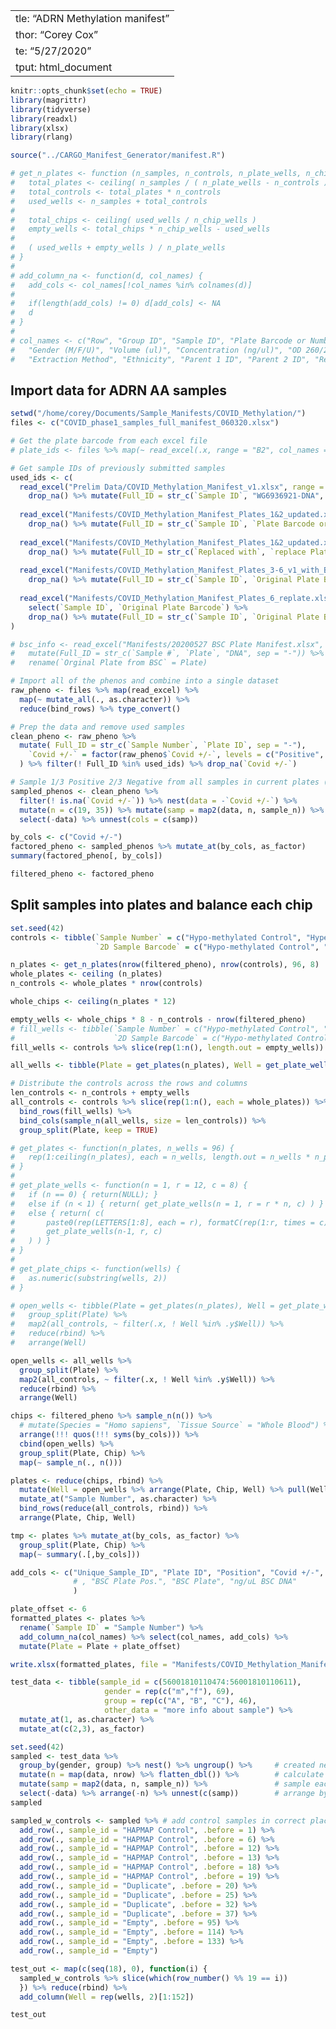   ---
title: "ADRN Methylation manifest"
author: "Corey Cox"
date: "5/27/2020"
output: html_document
---

```r
knitr::opts_chunk$set(echo = TRUE)
library(magrittr)
library(tidyverse)
library(readxl)
library(xlsx)
library(rlang)
```

```r
source("../CARGO_Manifest_Generator/manifest.R")

# get_n_plates <- function (n_samples, n_controls, n_plate_wells, n_chip_wells) {
#   total_plates <- ceiling( n_samples / ( n_plate_wells - n_controls ) )
#   total_controls <- total_plates * n_controls
#   used_wells <- n_samples + total_controls
#   
#   total_chips <- ceiling( used_wells / n_chip_wells )
#   empty_wells <- total_chips * n_chip_wells - used_wells
#   
#   ( used_wells + empty_wells ) / n_plate_wells
# }
# 
# add_column_na <- function(d, col_names) {
#   add_cols <- col_names[!col_names %in% colnames(d)]
# 
#   if(length(add_cols) != 0) d[add_cols] <- NA
#   d
# }
# 
# col_names <- c("Row", "Group ID", "Sample ID", "Plate Barcode or Number", "Plate", "Well", "Sample Well", "Species",
#   "Gender (M/F/U)", "Volume (ul)", "Concentration (ng/ul)", "OD 260/280", "Tissue Source",
#   "Extraction Method", "Ethnicity", "Parent 1 ID", "Parent 2 ID", "Replicate(s) ID", "Cancer Sample (Y/N)")
```



## Import data for ADRN AA samples

```r
setwd("/home/corey/Documents/Sample_Manifests/COVID_Methylation/")
files <- c("COVID_phase1_samples_full_manifest_060320.xlsx")

# Get the plate barcode from each excel file
# plate_ids <- files %>% map(~ read_excel(.x, range = "B2", col_names = FALSE)) %>% reduce(bind_rows) %>% pull()

# Get sample IDs of previously submitted samples
used_ids <- c(
  read_excel("Prelim Data/COVID_Methylation_Manifest_v1.xlsx", range = cell_cols("D")) %>%
    drop_na() %>% mutate(Full_ID = str_c(`Sample ID`, "WG6936921-DNA", sep = "-")) %>% pull(Full_ID),
  
  read_excel("Manifests/COVID_Methylation_Manifest_Plates_1&2_updated.xlsx", range = cell_cols("D:E")) %>%
    drop_na() %>% mutate(Full_ID = str_c(`Sample ID`, `Plate Barcode or Number`, sep = "-")) %>% pull(Full_ID),
  
  read_excel("Manifests/COVID_Methylation_Manifest_Plates_1&2_updated.xlsx", range = cell_cols("Y:AC")) %>%
    drop_na() %>% mutate(Full_ID = str_c(`Replaced with`, `replace Plate ID`, sep = "-")) %>% pull(Full_ID),
  
  read_excel("Manifests/COVID_Methylation_Manifest_Plates_3-6_v1_with_BSC_pos.xlsx", sheet = "USED", range = cell_cols("D:E")) %>% 
    drop_na() %>% mutate(Full_ID = str_c(`Sample ID`, `Original Plate Barcode`, sep = "-")) %>% pull(Full_ID),
  
  read_excel("Manifests/COVID_Methylation_Manifest_Plates_6_replate.xlsx", range = cell_cols(c("D:V"))) %>%
    select(`Sample ID`, `Original Plate Barcode`) %>%
    drop_na() %>% mutate(Full_ID = str_c(`Sample ID`, `Original Plate Barcode`, sep = "-")) %>% pull(Full_ID)
)

# bsc_info <- read_excel("Manifests/20200527 BSC Plate Manifest.xlsx", sheet = "20200527 BSC", skip = 2) %>%
#   mutate(Full_ID = str_c(`Sample #`, `Plate`, "DNA", sep = "-")) %>%
#   rename(`Orginal Plate from BSC` = Plate)

# Import all of the phenos and combine into a single dataset
raw_pheno <- files %>% map(read_excel) %>%
  map(~ mutate_all(., as.character)) %>%
  reduce(bind_rows) %>% type_convert()

# Prep the data and remove used samples
clean_pheno <- raw_pheno %>%
  mutate( Full_ID = str_c(`Sample Number`, `Plate ID`, sep = "-"),
    `Covid +/-` = factor(raw_pheno$`Covid +/-`, levels = c("Positive", "Negative"))
  ) %>% filter(! Full_ID %in% used_ids) %>% drop_na(`Covid +/-`)

# Sample 1/3 Positive 2/3 Negative from all samples in current plates (ignore NA's: uncoded Covid)
sampled_phenos <- clean_pheno %>%
  filter(! is.na(`Covid +/-`)) %>% nest(data = -`Covid +/-`) %>%
  mutate(n = c(19, 35)) %>% mutate(samp = map2(data, n, sample_n)) %>%
  select(-data) %>% unnest(cols = c(samp))

by_cols <- c("Covid +/-")
factored_pheno <- sampled_phenos %>% mutate_at(by_cols, as_factor)
summary(factored_pheno[, by_cols])

filtered_pheno <- factored_pheno
```

## Split samples into plates and balance each chip

```r
set.seed(42)
controls <- tibble(`Sample Number` = c("Hypo-methylated Control", "Hyper-methylated control"),
                   `2D Sample Barcode` = c("Hypo-methylated Control", "Hyper-methylated control"))

n_plates <- get_n_plates(nrow(filtered_pheno), nrow(controls), 96, 8)
whole_plates <- ceiling (n_plates)
n_controls <- whole_plates * nrow(controls)

whole_chips <- ceiling(n_plates * 12)

empty_wells <- whole_chips * 8 - n_controls - nrow(filtered_pheno)
# fill_wells <- tibble(`Sample Number` = c("Hypo-methylated Control", "Hyper-methylated control"),
#                      `2D Sample Barcode` = c("Hypo-methylated Control", "Hyper-methylated control"))
fill_wells <- controls %>% slice(rep(1:n(), length.out = empty_wells))

all_wells <- tibble(Plate = get_plates(n_plates), Well = get_plate_wells(n_plates), Chip = get_plate_chips(Well))

# Distribute the controls across the rows and columns
len_controls <- n_controls + empty_wells
all_controls <- controls %>% slice(rep(1:n(), each = whole_plates)) %>%
  bind_rows(fill_wells) %>%
  bind_cols(sample_n(all_wells, size = len_controls)) %>%
  group_split(Plate, keep = TRUE)

# get_plates <- function(n_plates, n_wells = 96) {
#   rep(1:ceiling(n_plates), each = n_wells, length.out = n_wells * n_plates)
# }
# 
# get_plate_wells <- function(n = 1, r = 12, c = 8) {
#   if (n == 0) { return(NULL); }
#   else if (n < 1) { return( get_plate_wells(n = 1, r = r * n, c) ) }
#   else { return( c(
#       paste0(rep(LETTERS[1:8], each = r), formatC(rep(1:r, times = c), width = 2, flag = "0")),
#       get_plate_wells(n-1, r, c)
#   ) ) }
# }
# 
# get_plate_chips <- function(wells) {
#   as.numeric(substring(wells, 2))
# }

# open_wells <- tibble(Plate = get_plates(n_plates), Well = get_plate_wells(n_plates), Chip = get_plate_chips(Well)) %>%
#   group_split(Plate) %>%
#   map2(all_controls, ~ filter(.x, ! Well %in% .y$Well)) %>%
#   reduce(rbind) %>%
#   arrange(Well)

open_wells <- all_wells %>%
  group_split(Plate) %>%
  map2(all_controls, ~ filter(.x, ! Well %in% .y$Well)) %>%
  reduce(rbind) %>%
  arrange(Well)

chips <- filtered_pheno %>% sample_n(n()) %>%
  # mutate(Species = "Homo sapiens", `Tissue Source` = "Whole Blood") %>%
  arrange(!!! quos(!!! syms(by_cols))) %>%
  cbind(open_wells) %>%
  group_split(Plate, Chip) %>%
  map(~ sample_n(., n()))

plates <- reduce(chips, rbind) %>%
  mutate(Well = open_wells %>% arrange(Plate, Chip, Well) %>% pull(Well)) %>%
  mutate_at("Sample Number", as.character) %>%
  bind_rows(reduce(all_controls, rbind)) %>%
  arrange(Plate, Chip, Well)

tmp <- plates %>% mutate_at(by_cols, as_factor) %>%
  group_split(Plate, Chip) %>%
  map(~ summary(.[,by_cols]))

add_cols <- c("Unique_Sample_ID", "Plate ID", "Position", "Covid +/-", "2D Sample Barcode"
              # , "BSC Plate Pos.", "BSC Plate", "ng/uL BSC DNA"
              )

plate_offset <- 6
formatted_plates <- plates %>%
  rename(`Sample ID` = "Sample Number") %>%
  add_column_na(col_names) %>% select(col_names, add_cols) %>%
  mutate(Plate = Plate + plate_offset)

write.xlsx(formatted_plates, file = "Manifests/COVID_Methylation_Manifest_phase1_plate7.xlsx", showNA = FALSE)
```

```r
test_data <- tibble(sample_id = c(56001810110474:56001810110611), 
                     gender = rep(c("m","f"), 69), 
                     group = rep(c("A", "B", "C"), 46),
                     other_data = "more info about sample") %>% 
  mutate_at(1, as.character) %>%
  mutate_at(c(2,3), as_factor)

set.seed(42)
sampled <- test_data %>%
  group_by(gender, group) %>% nest() %>% ungroup() %>%     # created nested table by gender & group
  mutate(n = map(data, nrow) %>% flatten_dbl()) %>%        # calculate number of samples in each group
  mutate(samp = map2(data, n, sample_n)) %>%               # sample each group - remove order effects
  select(-data) %>% arrange(-n) %>% unnest(c(samp))        # arrange by group size, get samples
sampled

sampled_w_controls <- sampled %>% # add control samples in correct placement
  add_row(., sample_id = "HAPMAP Control", .before = 1) %>%
  add_row(., sample_id = "HAPMAP Control", .before = 6) %>%
  add_row(., sample_id = "HAPMAP Control", .before = 12) %>%
  add_row(., sample_id = "HAPMAP Control", .before = 13) %>%
  add_row(., sample_id = "HAPMAP Control", .before = 18) %>%
  add_row(., sample_id = "HAPMAP Control", .before = 19) %>%
  add_row(., sample_id = "Duplicate", .before = 20) %>%
  add_row(., sample_id = "Duplicate", .before = 25) %>%
  add_row(., sample_id = "Duplicate", .before = 32) %>%
  add_row(., sample_id = "Duplicate", .before = 37) %>%
  add_row(., sample_id = "Empty", .before = 95) %>%
  add_row(., sample_id = "Empty", .before = 114) %>%
  add_row(., sample_id = "Empty", .before = 133) %>%
  add_row(., sample_id = "Empty")

test_out <- map(c(seq(18), 0), function(i) { 
  sampled_w_controls %>% slice(which(row_number() %% 19 == i))
  }) %>% reduce(rbind) %>%
  add_column(Well = rep(wells, 2)[1:152])

test_out
```


